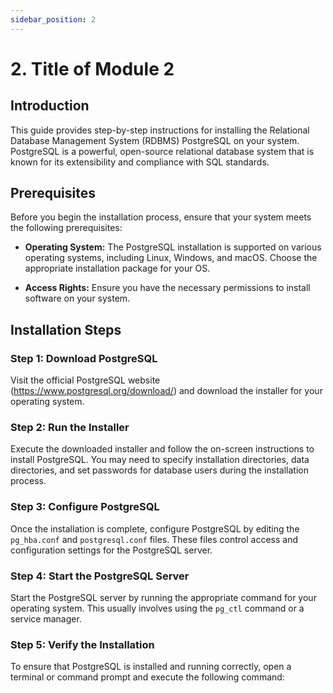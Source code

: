 ```yaml
---
sidebar_position: 2
---
```


# 2. Title of Module 2

## Introduction

This guide provides step-by-step instructions for installing the Relational Database Management System (RDBMS) PostgreSQL on your system. PostgreSQL is a powerful, open-source relational database system that is known for its extensibility and compliance with SQL standards.

## Prerequisites

Before you begin the installation process, ensure that your system meets the following prerequisites:

- **Operating System:** The PostgreSQL installation is supported on various operating systems, including Linux, Windows, and macOS. Choose the appropriate installation package for your OS.

- **Access Rights:** Ensure you have the necessary permissions to install software on your system.

## Installation Steps

### Step 1: Download PostgreSQL

Visit the official PostgreSQL website (https://www.postgresql.org/download/) and download the installer for your operating system.

### Step 2: Run the Installer

Execute the downloaded installer and follow the on-screen instructions to install PostgreSQL. You may need to specify installation directories, data directories, and set passwords for database users during the installation process.

### Step 3: Configure PostgreSQL

Once the installation is complete, configure PostgreSQL by editing the `pg_hba.conf` and `postgresql.conf` files. These files control access and configuration settings for the PostgreSQL server.

### Step 4: Start the PostgreSQL Server

Start the PostgreSQL server by running the appropriate command for your operating system. This usually involves using the `pg_ctl` command or a service manager.

### Step 5: Verify the Installation

To ensure that PostgreSQL is installed and running correctly, open a terminal or command prompt and execute the following command:
